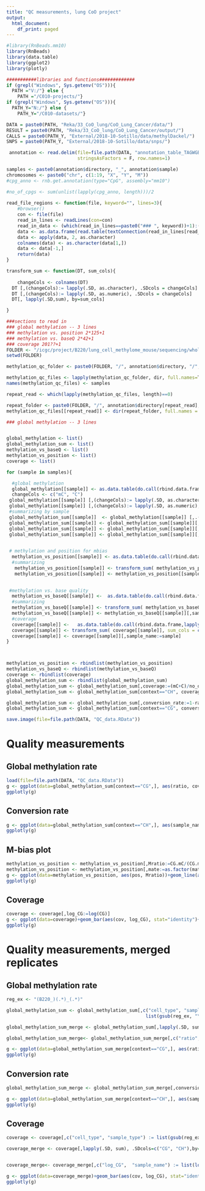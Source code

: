 ```yaml
---
title: "QC measurements, lung CoO project"
output:
  html_document:
    df_print: paged
---
```



```r

#library(RnBeads.mm10)
library(RnBeads)
library(data.table)
library(ggplot2)
library(plotly)

###########libraries and functions#############
if (grepl("Windows", Sys.getenv("OS"))){
  PATH ="V:/"} else {
    PATH ="/C010-projects/"}
if (grepl("Windows", Sys.getenv("OS"))){
  PATH_Y="N:/"} else {
    PATH_Y="/C010-datasets/"}

DATA = paste0(PATH, "Reka/33_CoO_lung/CoO_Lung_Cancer/data/")
RESULT = paste0(PATH, "Reka/33_CoO_lung/CoO_Lung_Cancer/output/")
CALLS = paste0(PATH_Y, "External/2018-10-Sotillo/data/methylDackel/")
SNPS = paste0(PATH_Y, "External/2018-10-Sotillo/data/snps/")


```

```r

 annotation <- read.delim(file=file.path(DATA, "annotation_table_TAGWGBS_16_2_2021.txt"), 
                          stringsAsFactors = F, row.names=1)

samples <- paste0(annotation$directory, "_", annotation$sample)
chromosomes <- paste0("chr", c(1:19, "X", "Y", "M"))
#cpg_anno <- rnb.get.annotation(type="CpG", assembly="mm10")

#no_of_cpgs <- sum(unlist(lapply(cpg_anno, length)))/2
  
read_file_regions <- function(file, keyword="", lines=3){
    #browser()
    con <- file(file)
    read_in_lines <- readLines(con=con)  
    read_in_data <- (which(read_in_lines==paste0("### ", keyword))+1):(which(read_in_lines==paste0("### ", keyword))+lines)
    data <- as.data.frame(read.table(textConnection(read_in_lines[read_in_data])))
    data <- apply(data, 2, as.character)
    colnames(data) <- as.character(data[1,])
    data <- data[-1,]
    return(data)
}

transform_sum <- function(DT, sum_cols){
  
    changeCols <- colnames(DT)
  DT [,(changeCols):= lapply(.SD, as.character), .SDcols = changeCols]
  DT [,(changeCols):= lapply(.SD, as.numeric), .SDcols = changeCols]
  DT[, lapply(.SD,sum), by=sum_cols]

}

```


```r
###sections to read in 
### global methylation -- 3 lines
### methylation vs. position 2*125+1
### methylation vs. baseQ 2*42+1
### coverage 201??+1
FOLDER <- "/icgc/project/B220/lung_cell_methylome_mouse/sequencing/whole_genome_bisulfite_tagmentation_sequencing/view-by-pid/"
setwd(FOLDER)

methylation_qc_folder <- paste0(FOLDER, "/", annotation$directory, "/", annotation$sample, "/paired/merged-alignment/methylation/merged/methylationCallingMetrics/")

methylation_qc_files <- lapply(methylation_qc_folder, dir, full.names=T)
names(methylation_qc_files) <- samples

repeat_read <- which(lapply(methylation_qc_files, length)==0)

repeat_folder <- paste0(FOLDER, "/", annotation$directory[repeat_read], "/", annotation$sample[repeat_read], "/paired/merged-alignment/.merging_0/methylation/merged/methylationCallingMetrics/")
methylation_qc_files[[repeat_read]] <- dir(repeat_folder, full.names = T)

### global methylation -- 3 lines


global_methylation <- list()
global_methylation_sum <- list()
methylation_vs_baseQ <- list()
methylation_vs_position <- list()
coverage <- list()

for (sample in samples){

  #global methylation
  global_methylation[[sample]] <- as.data.table(do.call(rbind.data.frame,lapply(methylation_qc_files[[sample]], read_file_regions, keyword="global methylation", lines=3)))
  changeCols <- c("mC", "C")
 global_methylation[[sample]] [,(changeCols):= lapply(.SD, as.character), .SDcols = changeCols]
 global_methylation[[sample]] [,(changeCols):= lapply(.SD, as.numeric), .SDcols = changeCols]
 #summarizing by sample
 global_methylation_sum[[sample]]  <- global_methylation[[sample]] [,.(context, mC, C)]
 global_methylation_sum[[sample]] <- global_methylation_sum[[sample]][, lapply(.SD,sum), by=context]
 global_methylation_sum[[sample]] <- global_methylation_sum[[sample]][, ratio:=mC/(mC+C)]
 global_methylation_sum[[sample]] <- global_methylation_sum[[sample]][,sample_name:=sample]

 
 # methylation and position for mbias
  methylation_vs_position[[sample]] <- as.data.table(do.call(rbind.data.frame,lapply(methylation_qc_files[[sample]], read_file_regions, keyword="methylation vs. position", lines=251)))
  #summarizing 
   methylation_vs_position[[sample]] <- transform_sum( methylation_vs_position[[sample]], sum_cols = c("mate", "pos"))
   methylation_vs_position[[sample]] <- methylation_vs_position[[sample]][,sample_name:=sample]

 
 #methylation vs. base quality
  methylation_vs_baseQ[[sample]] <-  as.data.table(do.call(rbind.data.frame,lapply(methylation_qc_files[[sample]], read_file_regions, keyword="methylation vs. baseQ", lines=85)))
  #summarizing
  methylation_vs_baseQ[[sample]] <- transform_sum( methylation_vs_baseQ[[sample]], sum_cols = c("mate", "baseQ"))
  methylation_vs_baseQ[[sample]] <- methylation_vs_baseQ[[sample]][,sample_name:=sample]
  #coverage
  coverage[[sample]] <-   as.data.table(do.call(rbind.data.frame,lapply(methylation_qc_files[[sample]], read_file_regions, keyword="coverage", lines=202)))
  coverage[[sample]] <- transform_sum( coverage[[sample]], sum_cols = c("cov"))
  coverage[[sample]] <- coverage[[sample]][,sample_name:=sample]
}



methylation_vs_position <- rbindlist(methylation_vs_position)
methylation_vs_baseQ <- rbindlist(methylation_vs_baseQ)
coverage <- rbindlist(coverage)
global_methylation_sum <- rbindlist(global_methylation_sum)
global_methylation_sum <- global_methylation_sum[,coverage:=(mC+C)/no_of_cpgs]
global_methylation_sum <- global_methylation_sum[context=="CH", coverage:=NA]

global_methylation_sum <- global_methylation_sum[,conversion_rate:=1-ratio]
global_methylation_sum <- global_methylation_sum[context=="CG", conversion_rate:=NA]

save.image(file=file.path(DATA, "QC_data.RData"))


```
# Quality measurements  {.tabset .tabset-fade} 

## Global methylation rate
```r

load(file=file.path(DATA, "QC_data.RData"))
g <- ggplot(data=global_methylation_sum[context=="CG",], aes(ratio, coverage))+geom_point(aes(color=sample_name))+theme_bw()+xlab("Methylation ratio")+ylab("Mean coverage")
ggplotly(g)

```



## Conversion rate

```r
g <- ggplot(data=global_methylation_sum[context=="CH",], aes(sample_name, conversion_rate))+geom_point()+theme_bw()+coord_flip()+xlab("Conversion rate")+ylab("")
ggplotly(g)

```

## M-bias plot

```r
methylation_vs_position <- methylation_vs_position[,Mratio:=CG.mC/(CG.mC+CG.C)]
methylation_vs_position <- methylation_vs_position[,mate:=as.factor(mate)]
g <- ggplot(data=methylation_vs_position, aes(pos, Mratio))+geom_line(aes(color=sample_name, linetype= mate))+theme_bw()+ylab("Methylation reatio")+xlab("position in read")
ggplotly(g)

```

## Coverage

```r
coverage <- coverage[,log_CG:=log(CG)]
g <- ggplot(data=coverage)+geom_bar(aes(cov, log_CG), stat="identity")+facet_wrap(.~sample_name, nrow=6)+theme_bw()+xlab("Coverage, number of reads")+ylab("Number of CpGs, log10")
ggplotly(g)

```

# Quality measurements, merged replicates  {.tabset .tabset-fade} 


## Global methylation rate
```r

reg_ex <- "(B220_)(.*)_(.*)"

global_methylation_sum <- global_methylation_sum[,c("cell_type", "sample_type") :=
                                                   list(gsub(reg_ex, "\\2", sample_name), gsub("[[:digit:]]", "", gsub(reg_ex, "\\3", sample_name)))]

global_methylation_sum_merge <- global_methylation_sum[,lapply(.SD, sum), .SDcols=c("mC", "C"),by=.(cell_type, sample_type, context)]

global_methylation_sum_merge<- global_methylation_sum_merge[,c("ratio", "coverage", "sample_name") := list(mC/(mC+C), (mC+C)/no_of_cpgs, paste0(cell_type, "_", sample_type))]

g <- ggplot(data=global_methylation_sum_merge[context=="CG",], aes(ratio, coverage))+geom_point(aes(color=sample_name))+theme_bw()+xlab("Methylation ratio")+ylab("Mean coverage")
ggplotly(g)

```


## Conversion rate

```r

global_methylation_sum_merge <- global_methylation_sum_merge[,conversion_rate:=1-ratio]

g <- ggplot(data=global_methylation_sum_merge[context=="CH",], aes(sample_name, conversion_rate))+geom_point()+theme_bw()+coord_flip()+xlab("Conversion rate")+ylab("")
ggplotly(g)

```


## Coverage

```r

coverage <- coverage[,c("cell_type", "sample_type") := list(gsub(reg_ex, "\\2", sample_name), gsub("[[:digit:]]", "", gsub(reg_ex, "\\3", sample_name)))]

coverage_merge <- coverage[,lapply(.SD, sum), .SDcols=c("CG", "CH"),by=.(cell_type, sample_type, cov)]


coverage_merge<- coverage_merge[,c("log_CG",  "sample_name") := list(log(CG), paste0(cell_type, "_", sample_type))]

g <- ggplot(data=coverage_merge)+geom_bar(aes(cov, log_CG), stat="identity")+facet_wrap(.~sample_name, nrow=6)+theme_bw()+xlab("Coverage, number of reads")+ylab("Number of CpGs, log10")
ggplotly(g)

```



